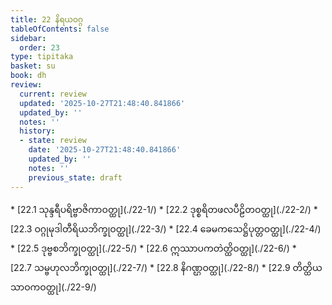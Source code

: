 ```yaml
---
title: 22 နိရယဝဂ္ဂ
tableOfContents: false
sidebar:
  order: 23
type: tipitaka
basket: su
book: dh
review:
  current: review
  updated: '2025-10-27T21:48:40.841866'
  updated_by: ''
  notes: ''
  history:
  - state: review
    date: '2025-10-27T21:48:40.841866'
    updated_by: ''
    notes: ''
    previous_state: draft
---
```



<ReviewStatus review={frontmatter.review} showDetails={true} />

<HypothesisAnnotation frontmatter={frontmatter} />

<DynamicBreadcrumb />



<TableOfContents book="dh" section="22">
* [22.1 သုန္ဒရီပရိဗ္ဗာဇိကာဝတ္ထု](./22-1/)
* [22.2 ဒုစ္စရိတဖလပီဠိတဝတ္ထု](./22-2/)
* [22.3 ဝဂ္ဂုမုဒါတီရိယဘိက္ခုဝတ္ထု](./22-3/)
* [22.4 ခေမကသေဋ္ဌိပုတ္တဝတ္ထု](./22-4/)
* [22.5 ဒုဗ္ဗစဘိက္ခုဝတ္ထု](./22-5/)
* [22.6 ဣဿာပကတဲတ္ထိဝတ္ထု](./22-6/)
* [22.7 သမ္ဗဟုလဘိက္ခုဝတ္ထု](./22-7/)
* [22.8 နိဂဏ္ဌဝတ္ထု](./22-8/)
* [22.9 တိတ္ထိယသာဝကဝတ္ထု](./22-9/)
</TableOfContents>